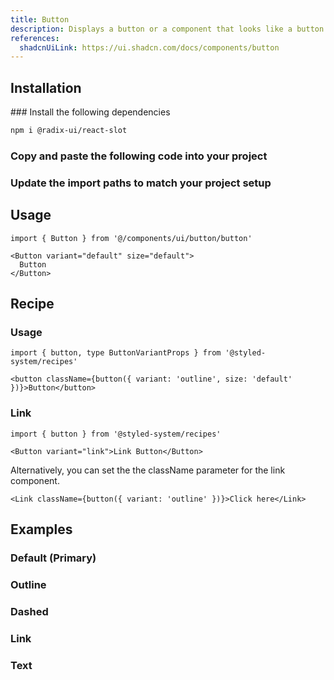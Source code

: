 ```yaml
---
title: Button
description: Displays a button or a component that looks like a button.
references:
  shadcnUiLink: https://ui.shadcn.com/docs/components/button
---
```


<ComponentPreview name="button" withRecipe />

## Installation

<Steps>
### Install the following dependencies

```bash npm2yarn
npm i @radix-ui/react-slot
```
### Copy and paste the following code into your project

<ComponentSource name= "button"/>

### Update the import paths to match your project setup

</Steps>

## Usage

```tsx
import { Button } from '@/components/ui/button/button'
```

```tsx
<Button variant="default" size="default">
  Button
</Button>
```

## Recipe
### Usage
```tsx
import { button, type ButtonVariantProps } from '@styled-system/recipes'
```
```tsx
<button className={button({ variant: 'outline', size: 'default' })}>Button</button>
```

### Link

```tsx
import { button } from '@styled-system/recipes'
```
```tsx
<Button variant="link">Link Button</Button>
```

Alternatively, you can set the the className parameter for the link component.

```tsx
<Link className={button({ variant: 'outline' })}>Click here</Link>
```


## Examples
### Default (Primary)

<ComponentPreview name="button" file ="primary" />

### Outline

<ComponentPreview name="button" file="outlined" />

### Dashed

<ComponentPreview name="button" file="dashed" />

### Link

<ComponentPreview name="button" file="link" />

### Text

<ComponentPreview name="button" file="text" />



